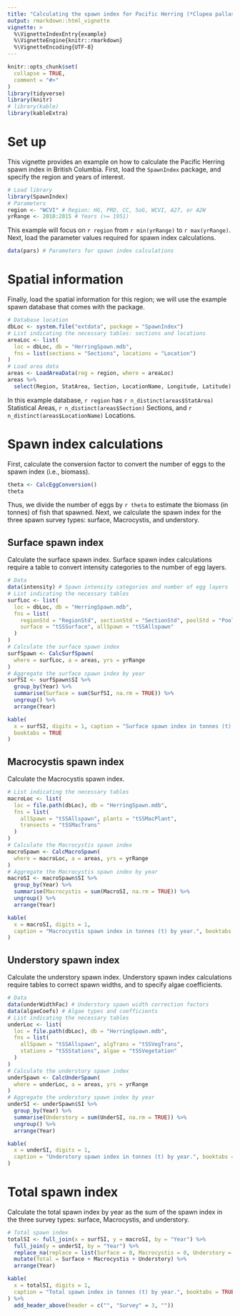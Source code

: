```yaml
---
title: "Calculating the spawn index for Pacific Herring (*Clupea pallasii*) in British Columbia, Canada: An example"
output: rmarkdown::html_vignette
vignette: >
  %\VignetteIndexEntry{example}
  %\VignetteEngine{knitr::rmarkdown}
  %\VignetteEncoding{UTF-8}
---
```

  
```r
knitr::opts_chunk$set(
  collapse = TRUE,
  comment = "#>"
)
library(tidyverse)
library(knitr)
# library(kable)
library(kableExtra)
```

# Set up

This vignette provides an example on how to calculate the Pacific Herring spawn index in British Columbia.
First, load the `SpawnIndex` package, and specify the region and years of interest.

```r
# Load library
library(SpawnIndex)
# Parameters
region <- "WCVI" # Region: HG, PRD, CC, SoG, WCVI, A27, or A2W
yrRange <- 2010:2015 # Years (>= 1951)
```

This example will focus on `r region` from `r min(yrRange)` to `r max(yrRange)`.
Next, load the parameter values required for spawn index calculations.

```r
data(pars) # Parameters for spawn index calculations
```

# Spatial information

Finally, load the spatial information for this region;
we will use the example spawn database that comes with the package.

```r
# Database location
dbLoc <- system.file("extdata", package = "SpawnIndex")
# List indicating the necessary tables: sections and locations
areaLoc <- list(
  loc = dbLoc, db = "HerringSpawn.mdb",
  fns = list(sections = "Sections", locations = "Location")
)
# Load area data
areas <- LoadAreaData(reg = region, where = areaLoc)
areas %>%
  select(Region, StatArea, Section, LocationName, Longitude, Latitude)
```

In this example database, `r region` has
`r n_distinct(areas$StatArea)` Statistical Areas,
`r n_distinct(areas$Section)` Sections, and
`r n_distinct(areas$LocationName)` Locations.

# Spawn index calculations

First, calculate the conversion factor to convert the number of eggs to the spawn index (i.e., biomass).

```r
theta <- CalcEggConversion()
theta
```

Thus, we divide the number of eggs by `r theta` to estimate the biomass (in tonnes) of fish that spawned.
Next, we calculate the spawn index for the three spawn survey types:
surface, Macrocystis, and understory.

## Surface spawn index

Calculate the surface spawn index.
Surface spawn index calculations require a table to convert intensity categories to the number of egg layers.

```r
# Data
data(intensity) # Spawn intensity categories and number of egg layers
# List indicating the necessary tables
surfLoc <- list(
  loc = dbLoc, db = "HerringSpawn.mdb",
  fns = list(
    regionStd = "RegionStd", sectionStd = "SectionStd", poolStd = "PoolStd",
    surface = "tSSSurface", allSpawn = "tSSAllspawn"
  )
)
# Calculate the surface spawn index
surfSpawn <- CalcSurfSpawn(
  where = surfLoc, a = areas, yrs = yrRange
)
# Aggregate the surface spawn index by year
surfSI <- surfSpawn$SI %>%
  group_by(Year) %>%
  summarise(Surface = sum(SurfSI, na.rm = TRUE)) %>%
  ungroup() %>%
  arrange(Year)
```

```r
kable(
  x = surfSI, digits = 1, caption = "Surface spawn index in tonnes (t) by year.",
  booktabs = TRUE
)
```

## Macrocystis spawn index

Calculate the Macrocystis spawn index.

```r
# List indicating the necessary tables
macroLoc <- list(
  loc = file.path(dbLoc), db = "HerringSpawn.mdb",
  fns = list(
    allSpawn = "tSSAllspawn", plants = "tSSMacPlant",
    transects = "tSSMacTrans"
  )
)
# Calculate the Macrocystis spawn index
macroSpawn <- CalcMacroSpawn(
  where = macroLoc, a = areas, yrs = yrRange
)
# Aggregate the Macrocystis spawn index by year
macroSI <- macroSpawn$SI %>%
  group_by(Year) %>%
  summarise(Macrocystis = sum(MacroSI, na.rm = TRUE)) %>%
  ungroup() %>%
  arrange(Year)
```

```r
kable(
  x = macroSI, digits = 1,
  caption = "Macrocystis spawn index in tonnes (t) by year.", booktabs = TRUE
)
```

## Understory spawn index

Calculate the understory spawn index.
Understory spawn index calculations require tables to correct spawn widths, and to specify algae coefficients.

```r
# Data
data(underWidthFac) # Understory spawn width correction factors
data(algaeCoefs) # Algae types and coefficients
# List indicating the necessary tables
underLoc <- list(
  loc = file.path(dbLoc), db = "HerringSpawn.mdb",
  fns = list(
    allSpawn = "tSSAllspawn", algTrans = "tSSVegTrans",
    stations = "tSSStations", algae = "tSSVegetation"
  )
)
# Calculate the understory spawn index
underSpawn <- CalcUnderSpawn(
  where = underLoc, a = areas, yrs = yrRange
)
# Aggregate the understory spawn index by year
underSI <- underSpawn$SI %>%
  group_by(Year) %>%
  summarise(Understory = sum(UnderSI, na.rm = TRUE)) %>%
  ungroup() %>%
  arrange(Year)
```

```r
kable(
  x = underSI, digits = 1,
  caption = "Understory spawn index in tonnes (t) by year.", booktabs = TRUE
)
```

# Total spawn index

Calculate the total spawn index by year as the sum of the spawn index in the three survey types:
surface, Macrocystis, and understory.

```r
# Total spawn index
totalSI <- full_join(x = surfSI, y = macroSI, by = "Year") %>%
  full_join(y = underSI, by = "Year") %>%
  replace_na(replace = list(Surface = 0, Macrocystis = 0, Understory = 0)) %>%
  mutate(Total = Surface + Macrocystis + Understory) %>%
  arrange(Year)
```

```r
kable(
  x = totalSI, digits = 1,
  caption = "Total spawn index in tonnes (t) by year.", booktabs = TRUE
) %>%
  add_header_above(header = c("", "Survey" = 3, ""))
```
